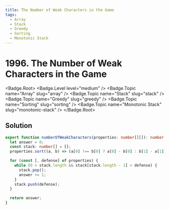 ```yaml
---
title: The Number of Weak Characters in the Game
tags:
  - Array
  - Stack
  - Greedy
  - Sorting
  - Monotonic Stack
---
```


# 1996. The Number of Weak Characters in the Game

<Badge.Root>
  <Badge.Level level="medium" />
  <Badge.Topic name="Array" slug="array" />
  <Badge.Topic name="Stack" slug="stack" />
  <Badge.Topic name="Greedy" slug="greedy" />
  <Badge.Topic name="Sorting" slug="sorting" />
  <Badge.Topic name="Monotonic Stack" slug="monotonic-stack" />
</Badge.Root>

## Solution

```typescript filename="solution.ts" copy
export function numberOfWeakCharacters(properties: number[][]): number {
  let answer = 0;
  const stack: number[] = [];
  properties.sort((a, b) => (a[0] !== b[0] ? a[0] - b[0] : b[1] - a[1]));

  for (const [, defense] of properties) {
    while (0 < stack.length && stack[stack.length - 1] < defense) {
      stack.pop();
      answer += 1;
    }
    stack.push(defense);
  }

  return answer;
}
```

<ProblemLink
  codingSite="leetcode"
  href="https://leetcode.com/problems/the-number-of-weak-characters-in-the-game/"
  title="The Number of Weak Characters in the Game"
/>
